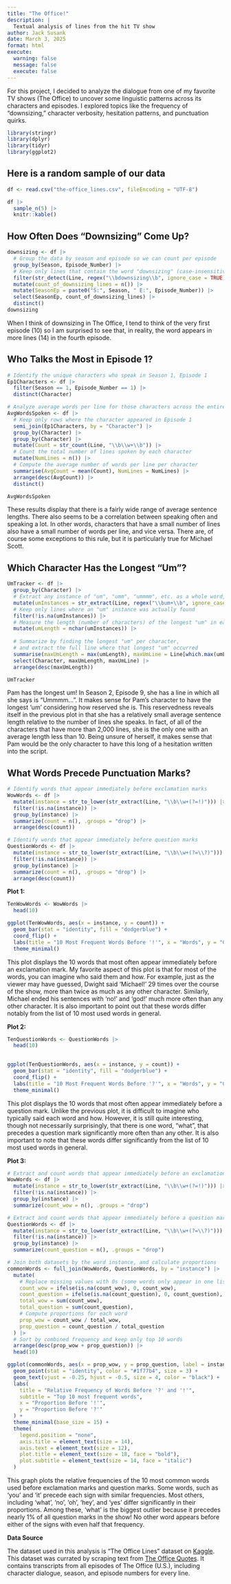 ```yaml
---
title: "The Office!"
description: |
  Textual analysis of lines from the hit TV show
author: Jack Susank
date: March 3, 2025
format: html
execute:
  warning: false
  message: false
  execute: false
---
```


For this project, I decided to analyze the dialogue from one of my favorite TV shows (The Office) to uncover some linguistic patterns across its characters and episodes. I explored topics like the frequency of “downsizing,” character verbosity, hesitation patterns, and punctuation quirks.

```r
library(stringr)
library(dplyr)
library(tidyr)
library(ggplot2)
```


## Here is a random sample of our data ##
```r
df <- read.csv("the-office_lines.csv", fileEncoding = "UTF-8")

df |>
  sample_n(5) |>
  knitr::kable()
```

## How Often Does "Downsizing" Come Up?

```r
downsizing <- df |>
  # Group the data by season and episode so we can count per episode
  group_by(Season, Episode_Number) |>
  # Keep only lines that contain the word "downsizing" (case-insensitive, as a whole word)
  filter(str_detect(Line, regex("\\bdownsizing\\b", ignore_case = TRUE))) |>
  mutate(count_of_downsizing_lines = n()) |>
  mutate(SeasonEp = paste0("S:", Season, " E:", Episode_Number)) |>
  select(SeasonEp, count_of_downsizing_lines) |>
  distinct()
downsizing
```

When I think of downsizing in The Office, I tend to think of the very first episode (10) so I am surprised to see that, in reality, the word appears in more lines (14) in the fourth episode.



## Who Talks the Most in Episode 1?

```r
# Identify the unique characters who speak in Season 1, Episode 1
Ep1Characters <- df |>
  filter(Season == 1, Episode_Number == 1) |>
  distinct(Character)

# Analyze average words per line for those characters across the entire dataset
AvgWordsSpoken <- df |>
  # Keep only rows where the character appeared in Episode 1
  semi_join(Ep1Characters, by = "Character") |>
  group_by(Character) |>
  group_by(Character) |>
  mutate(Count = str_count(Line, "\\b\\w+\\b")) |>
  # Count the total number of lines spoken by each character
  mutate(NumLines = n()) |>
  # Compute the average number of words per line per character
  summarise(AvgCount = mean(Count), NumLines = NumLines) |>
  arrange(desc(AvgCount)) |>
  distinct()

AvgWordsSpoken

```

These results display that there is a fairly wide range of average sentence lengths. There also seems to be a correlation between speaking often and speaking a lot. In other words, characters that have a small number of lines also have a small number of words per line, and vice versa. There are, of course some exceptions to this rule, but it is particularly true for Michael Scott.



## Which Character Has the Longest "Um"?

```r
UmTracker <- df |>
  group_by(Character) |>
  # Extract any instance of "um", "umm", "ummmm", etc. as a whole word, case-insensitive
  mutate(umInstances = str_extract(Line, regex("\\bum+\\b", ignore_case = TRUE))) |>
  # Keep only lines where an "um" instance was actually found
  filter(!is.na(umInstances)) |>
  # Measure the length (number of characters) of the longest "um" in each line
  mutate(umLength = nchar(umInstances)) |>
  
  # Summarize by finding the longest "um" per character,
  # and extract the full line where that longest "um" occurred
  summarise(maxUmLength = max(umLength), maxUmLine = Line[which.max(umLength)], .groups = "drop") |>
  select(Character, maxUmLength, maxUmLine) |>
  arrange(desc(maxUmLength))

UmTracker

```

Pam has the longest um! In Season 2, Episode 9, she has a line in which all she says is "Ummmm...". It makes sense for Pam's character to have the longest 'um' considering how reserved she is. This reservedness reveals itself in the previous plot in that she has a relatively small average sentence length relative to the number of lines she speaks. In fact, of all of the characters that have more than 2,000 lines, she is the only one with an average length less than 10. Being unsure of herself, it makes sense that Pam would be the only character to have this long of a hesitation written into the script.



## What Words Precede Punctuation Marks?

```r
# Identify words that appear immediately before exclamation marks
WowWords <- df |>
  mutate(instance = str_to_lower(str_extract(Line, "\\b\\w+(?=!)"))) |>
  filter(!is.na(instance)) |>
  group_by(instance) |>
  summarize(count = n(), .groups = "drop") |>
  arrange(desc(count))

# Identify words that appear immediately before question marks
QuestionWords <- df |>
  mutate(instance = str_to_lower(str_extract(Line, "\\b\\w+(?=\\?)"))) |>
  filter(!is.na(instance)) |>
  group_by(instance) |>
  summarize(count = n(), .groups = "drop") |>
  arrange(desc(count))
```

**Plot 1:**

```r
TenWowWords <- WowWords |>
  head(10)

ggplot(TenWowWords, aes(x = instance, y = count)) +
  geom_bar(stat = "identity", fill = "dodgerblue") +
  coord_flip() +
  labs(title = "10 Most Frequent Words Before '!'", x = "Words", y = "Count") +
  theme_minimal() 
```

This plot displays the 10 words that most often appear immediately before an exclamation mark. My favorite aspect of this plot is that for most of the words, you can imagine who said them and how. For example, just as the viewer may have guessed, Dwight said 'Michael!' 29 times over the course of the show, more than twice as much as any other character. Similarly, Michael ended his sentences with 'no!' and 'god!' much more often than any other character. It is also important to point out that these words differ notably from the list of 10 most used words in general.

**Plot 2:**

```r
TenQuestionWords <- QuestionWords |>
  head(10)
  

ggplot(TenQuestionWords, aes(x = instance, y = count)) +
  geom_bar(stat = "identity", fill = "dodgerblue") +
  coord_flip() +
  labs(title = "10 Most Frequent Words Before '?'", x = "Words", y = "Count") +
  theme_minimal()
```

This plot displays the 10 words that most often appear immediately before a question mark. Unlike the previous plot, it is difficult to imagine who typically said each word and how. However, it is still quite interesting, though not necessarily surprisingly, that there is one word, "what", that precedes a question mark significantly more often than any other. It is also important to note that these words differ significantly from the list of 10 most used words in general.

**Plot 3:**

```r

# Extract and count words that appear immediately before an exclamation mark
WowWords <- df |>
  mutate(instance = str_to_lower(str_extract(Line, "\\b\\w+(?=!)"))) |>
  filter(!is.na(instance)) |>
  group_by(instance) |>
  summarize(count_wow = n(), .groups = "drop")

# Extract and count words that appear immediately before a question mark
QuestionWords <- df |>
  mutate(instance = str_to_lower(str_extract(Line, "\\b\\w+(?=\\?)"))) |>
  filter(!is.na(instance)) |>
  group_by(instance) |>
  summarize(count_question = n(), .groups = "drop")

# Join both datasets by the word instance, and calculate proportions
commonWords <- full_join(WowWords, QuestionWords, by = "instance") |>
  mutate(
    # Replace missing values with 0s (some words only appear in one list)
    count_wow = ifelse(is.na(count_wow), 0, count_wow),         
    count_question = ifelse(is.na(count_question), 0, count_question), 
    total_wow = sum(count_wow),                                 
    total_question = sum(count_question),    
    # Compute proportions for each word
    prop_wow = count_wow / total_wow,                
    prop_question = count_question / total_question   
  ) |>
  # Sort by combined frequency and keep only top 10 words
  arrange(desc(prop_wow + prop_question)) |>
  head(10) 

ggplot(commonWords, aes(x = prop_wow, y = prop_question, label = instance)) +
  geom_point(stat = "identity", color = "#1f77b4", size = 3) +
  geom_text(vjust = -0.25, hjust = -0.5, size = 4, color = "black") + 
  labs(
    title = "Relative Frequency of Words Before '?' and '!'",
    subtitle = "Top 10 most frequent words",
    x = "Proportion Before '!'",
    y = "Proportion Before '?'"
  ) +
  theme_minimal(base_size = 15) + 
  theme(
    legend.position = "none",
    axis.title = element_text(size = 14),
    axis.text = element_text(size = 12),
    plot.title = element_text(size = 18, face = "bold"),
    plot.subtitle = element_text(size = 14, face = "italic")
  )
```

This graph plots the relative frequencies of the 10 most common words used before exclamation marks and question marks. Some words, such as 'you' and 'it' precede each sign with similar frequencies. Most others, including 'what', 'no', 'oh', 'hey', and 'yes' differ significantly in their proportions. Among these, 'what' is the biggest outlier because it precedes nearly 1% of all question marks in the show! No other word appears before either of the signs with even half that frequency.

**Data Source**

The dataset used in this analysis is "The Office Lines" dataset on [Kaggle](https://www.kaggle.com/datasets/fabriziocominetti/the-office-lines/data). This dataset was currated by scraping text from [The Office Quotes](https://www.officequotes.net/). It contains transcripts from all episodes of The Office (U.S.), including character dialogue, season, and episode numbers for every line.
